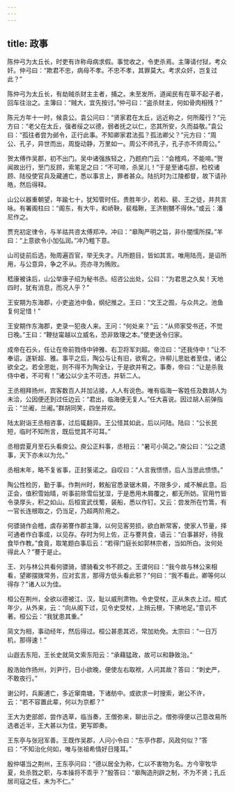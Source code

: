 ```yaml
---
---
---
```

title: 政事
---


陈仲弓为太丘长，时吏有诈称母病求假。事觉收之，令吏杀焉。主簿请付狱，考众奸。仲弓曰：“欺君不忠，病母不孝。不忠不孝，其罪莫大。考求众奸，岂复过此？”

陈仲弓为太丘长，有劫贼杀财主主者，捕之。未至发所，道闻民有在草不起子者，回车往治之。主簿曰：“贼大，宜先按讨。”仲弓曰：“盗杀财主，何如骨肉相残？”

陈元方年十一时，候袁公。袁公问曰：“贤家君在太丘，远近称之，何所履行？”元方曰：“老父在太丘，强者绥之以德，弱者抚之以仁，恣其所安，久而益敬。”袁公曰：“孤往者尝为邺令，正行此事。不知卿家君法孤？孤法卿父？”元方曰：“周公、孔子，异世而出，周旋动静，万里如一。周公不师孔子，孔子亦不师周公。”

贺太傅作吴郡，初不出门。吴中诸强族轻之，乃题府门云：“会稽鸡，不能啼。”贺闻故出行，至门反顾，索笔足之曰：“不可啼，杀吴儿！”于是至诸屯邸，检校诸顾、陆役使官兵及藏逋亡，悉以事言上，罪者甚众。陆抗时为江陵都督，故下请孙皓，然后得释。

山公以器重朝望，年踰七十，犹知管时任。贵胜年少，若和、裴、王之徒，并共言咏。有署阁柱曰：“阁东，有大牛，和峤鞅，裴楷鞦，王济剔嬲不得休。”或云：潘尼作之。

贾充初定律令，与羊祜共咨太傅郑冲。冲曰：“皋陶严明之旨，非仆闇懦所探。”羊曰：“上意欲令小加弘润。”冲乃粗下意。

山司徒前后选，殆周遍百官，举无失才。凡所题目，皆如其言。唯用陆亮，是诏所用，与公意异，争之不从。亮亦寻为贿败。

嵇康被诛后，山公举康子绍为秘书丞。绍咨公出处，公曰：“为君思之久矣！天地四时，犹有消息，而况人乎？”

王安期为东海郡，小吏盗池中鱼，纲纪推之。王曰：“文王之囿，与众共之。池鱼复何足惜！”

王安期作东海郡，吏录一犯夜人来。王问：“何处来？”云：“从师家受书还，不觉日晚。”王曰：“鞭挞甯越以立威名，恐非致理之本。”使吏送令归家。

成帝在石头，任让在帝前戮侍中钟雅、右卫将军刘超。帝泣曰：“还我侍中！”让不奉诏，遂斩超、雅。事平之后，陶公与让有旧，欲宥之。许柳儿思妣者至佳，诸公欲全之。若全思妣，则不得不为陶全让，于是欲并宥之。事奏，帝曰：“让是杀我侍中者，不可宥！”诸公以少主不可违，并斩二人。

王丞相拜扬州，宾客数百人并加沾接，人人有说色。唯有临海一客姓任及数胡人为未洽，公因便还到过任边云：“君出，临海便无复人。”任大喜说。因过胡人前弹指云：“兰阇，兰阇。”群胡同笑，四坐并欢。

陆太尉诣王丞相咨事，过后辄翻异。王公怪其如此，后以问陆。陆曰：“公长民短，临时不知所言，既后觉其不可耳。”

丞相尝夏月至石头看庾公。庾公正料事，丞相云：“暑可小简之。”庾公曰：“公之遗事，天下亦未以为允。”

丞相末年，略不复省事，正封箓诺之。自叹曰：“人言我愦愦，后人当思此愦愦。”

陶公性检厉，勤于事。作荆州时，敕船官悉录锯木屑，不限多少，咸不解此意。后正会，值积雪始晴，听事前除雪后犹湿，于是悉用木屑覆之，都无所妨。官用竹皆令录厚头，积之如山。后桓宣武伐蜀，装船，悉以作钉。又云：尝发所在竹篙，有一官长连根取之，仍当足，乃超两阶用之。

何骠骑作会稽，虞存弟謇作郡主簿，以何见客劳损，欲白断常客，使家人节量，择可通者作白事成，以见存。存时为何上佐，正与謇共食，语云：“白事甚好，待我食毕作教。”食竟，取笔题白事后云：“若得门庭长如郭林宗者，当如所白。汝何处得此人？”謇于是止。

王、刘与林公共看何骠骑，骠骑看文书不顾之。王谓何曰：“我今故与林公来相看，望卿摆拨常务，应对玄言，那得方低头看此邪？”何曰：“我不看此，卿等何以得存？”诸人以为佳。

桓公在荆州，全欲以德被江、汉，耻以威刑肃物。令史受杖，正从朱衣上过。桓式年少，从外来，云：“向从阁下过，见令史受杖，上捎云根，下拂地足。”意讥不著。桓公云：“我犹患其重。”

简文为相，事动经年，然后得过。桓公甚患其迟，常加劝免。太宗曰：“一日万机，那得速！”

山遐去东阳，王长史就简文索东阳云：“承藉猛政，故可以和静致治。”

殷浩始作扬州，刘尹行，日小欲晚，便使左右取袱，人问其故？答曰：“刺史严，不敢夜行。”

谢公时，兵厮逋亡，多近窜南塘，下诸舫中。或欲求一时搜索，谢公不许，云：“若不容置此辈，何以为京都？”

王大为吏部郎，尝作选草，临当奏，王僧弥来，聊出示之。僧弥得便以己意改易所选者近半，王大甚以为佳，更写即奏。

王东亭与张冠军善。王既作吴郡，人问小令曰：“东亭作郡，风政何似？”答曰：“不知治化何如，唯与张祖希情好日隆耳。”

殷仲堪当之荆州，王东亭问曰：“德以居全为称，仁以不害物为名。方今宰牧华夏，处杀戮之职，与本操将不乖乎？”殷答曰：“皋陶造刑辟之制，不为不贤；孔丘居司寇之任，未为不仁。”

